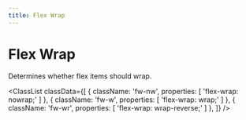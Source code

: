 ```yaml
---
title: Flex Wrap
---
```



# Flex Wrap

Determines whether flex items should wrap.

<ClassList
  classData={[
    {
      className: 'fw-nw',
      properties: [
        'flex-wrap: nowrap;'
      ]
    },
    {
      className: 'fw-w',
      properties: [
        'flex-wrap: wrap;'
      ]
    },
    {
      className: 'fw-wr',
      properties: [
        'flex-wrap: wrap-reverse;'
      ]
    },
  ]}
/>
